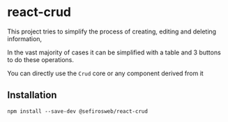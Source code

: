 
<Meta title="Guide/Staring" />

# react-crud

This project tries to simplify the process of creating, editing and deleting information,

In the vast majority of cases it can be simplified with a table and 3 buttons to do these operations.

You can directly use the `Crud` core or any component derived from it

## Installation

`npm install --save-dev @sefirosweb/react-crud`

